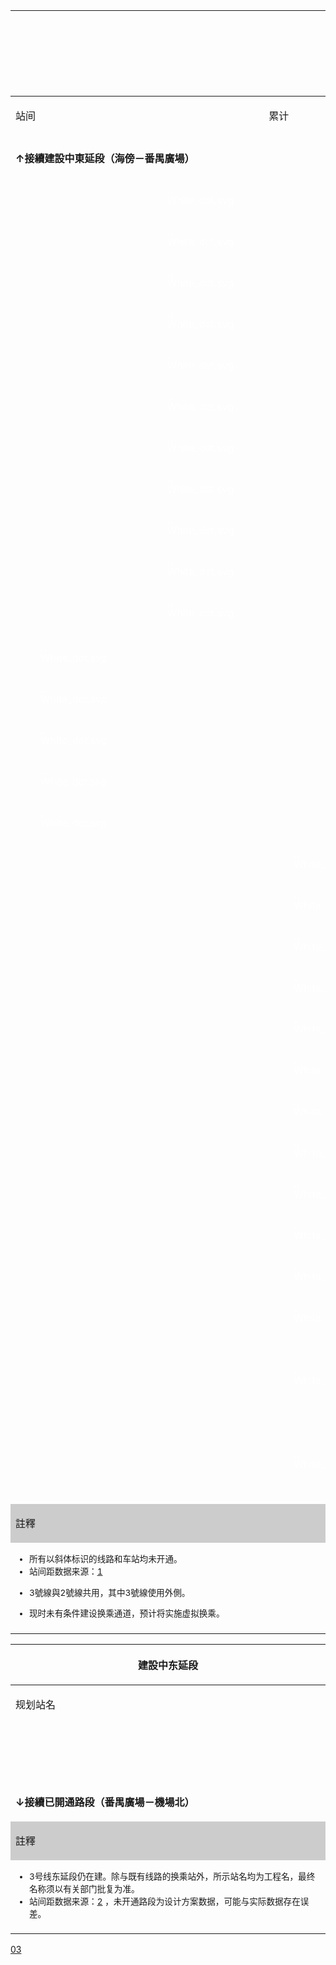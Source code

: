 {| class="wikitable" style="text-align:center;"
! width=24 colspan="3" rowspan="2"|
! rowspan="2"|車站編號
! colspan="2" rowspan="2" | 站名及配色
! colspan="4" |里程<small>（公里）</small>
! rowspan="2"|换乘路线
! rowspan="2"|所在地{{ref label|1|1|1}}
! rowspan="2"|啟用時間
! rowspan="2"|车站形式
|-
! colspan="2" |站间
! colspan="2" |累计
|-
! colspan="14" style="background:{{廣州地鐵標誌色|3}};" |{{white|3號線}}
|-
! colspan="14" | '''↑接續建設中東延段（海傍－番禺廣場）'''
|-
| style="border: 0px;" |
| style="border: 0px;background:{{廣州地鐵標誌色|3}};color:white;" | [[File:White_dot.svg|8px]]
| style="border: 0px;" |
! {{广州地铁车站编号|3|01}}
| style="background:#00A5B5;" width="2" |
! {{广州地铁车站链接|番禺广场}}
| colspan="2" | - <!-- 3号线东延段开通后为 2.4 -->
| colspan="2" | '''0.0''' <!-- 3号线东延段开通后为 '''9.4''' ，下同-->
| align=left | {{广州地铁路线链接|18|S}} {{广州地铁车站编号|18|03}}、{{广州地铁路线链接|22|S}} {{广州地铁车站编号|22|01}}
| rowspan="5" | [[番禺区]]
| rowspan="7" | 2006年12月30日
| rowspan="10" | 地下[[島式站台]]
|-
| style="border: 0px;" |
| style="border: 0px;background:{{廣州地鐵標誌色|3}};color:white;" | [[File:White_dot.svg|8px]]
| style="border: 0px;" |
! {{广州地铁车站编号|3|02}}
| style="background:#D8C722;" |
! {{广州地铁车站链接|市桥}}
| colspan="2" | 3.7
| colspan="2" | '''3.7'''
| align=left |
|- 
| style="border: 0px;" |
| style="border: 0px;background:{{廣州地鐵標誌色|3}};color:white;" | [[File:White_dot.svg|8px]]
| style="border: 0px;" |
! {{广州地铁车站编号|3|03}}
| style="background:#009ABE;" |
! {{广州地铁车站链接|汉溪长隆}}
| colspan="2" | 6.2
| colspan="2" | '''9.9'''
| align=left | {{广州地铁路线链接|7|S}} {{广州地铁车站编号|7|05}}<br/>{{rint|cn|prdir}} ''[[广州长隆站]]：[[佛莞城際鐵路|广惠城際鐵路]]''
|-
| style="border: 0px;" |
| style="border: 0px;background:{{廣州地鐵標誌色|3}};color:white;" | [[File:White_dot.svg|8px]]
| style="border: 0px;" | 
! {{广州地铁车站编号|3|04}}
| style="background:#696D9F;" |
! {{广州地铁车站链接|大石}}
| colspan="2" | 3.1
| colspan="2" | '''13.0'''
| align=left | {{rint|cn|prdir}} ''大石站：[[广佛环线]]''
|- 
| style="border: 0px;" |
| style="border: 0px;background:{{廣州地鐵標誌色|3}};color:white;" | [[File:White_dot.svg|8px]]
| style="border: 0px;" |
! {{广州地铁车站编号|3|05}}
| style="background:#B86B78;" |
! {{广州地铁车站链接|厦滘}}
| colspan="2" | 2.2
| colspan="2" | '''15.2'''
| align=left | 
|- 
| style="border: 0px;" |
| style="border: 0px;background:{{廣州地鐵標誌色|3}};color:white;" | [[File:White_dot.svg|8px]]
| style="border: 0px;" |
! {{广州地铁车站编号|3|06}}
| style="background:#ECE813;" |
! {{广州地铁车站链接|沥滘}}
| colspan="2" | 1.8
| colspan="2" | '''17.0'''
| align=left | {{广州地铁路线链接|GF|S}} {{广州地铁车站编号|GF|25}}
| rowspan="4" | [[海珠區]]
|- 
| style="border: 0px;" |
| style="border: 0px;background:{{廣州地鐵標誌色|3}};color:white;" | [[File:White_dot.svg|8px]]
| style="border: 0px;" |
! {{广州地铁车站编号|3|07}}
| style="background:#CEA1DC;" |
! {{广州地铁车站链接|大塘}}
| colspan="2" | 2.6
| colspan="2" | '''19.6'''
| align=left |''{{广州地铁路线链接|11|S}}''
|- 
| style="border: 0px;" |
| style="border: 0px;background:{{廣州地鐵標誌色|3}};color:white;" | [[File:White_dot.svg|8px]]
| style="border: 0px;" |
! {{广州地铁车站编号|3|08}}
| style="background:#00953A;" |
! {{广州地铁车站链接|客村}}
| colspan="2" | 2.1
| colspan="2" | '''21.7'''
| align=left | {{广州地铁路线链接|8|S}} {{广州地铁车站编号|8|23}}
| rowspan="5" | 2005年12月26日
|-
| style="border: 0px;" |
| style="border: 0px;background:{{廣州地鐵標誌色|3}};color:white;" | [[File:White_dot.svg|8px]]
| style="border: 0px;" |
! {{广州地铁车站编号|3|09}}
| style="background:#DEC7B6;" |
! {{广州地铁车站链接|广州塔}}
| colspan="2" | 1.2
| colspan="2" | '''22.9'''
| align=left | {{广州地铁路线链接|APM|S}} {{广州地铁车站编号|APM|01}}<br />{{广州地铁路线链接|THZ1|S}} [[广州塔站 (有轨电车)|{{广州地铁车站编号|THZ1|01}}]]<br />''[[岭南广场站]]{{ref label|3|虚拟|虚拟}}：{{广州地铁路线链接|12|S}}''
|-
| style="border: 0px;" |
| style="border: 0px;background:{{廣州地鐵標誌色|3}};color:white;" | [[File:White_dot.svg|8px]]
| style="border: 0px;" |
! {{广州地铁车站编号|3|10}}
| style="background:#2b55fc;" |
! {{广州地铁车站链接|珠江新城}}
| colspan="2" | 1.5
| colspan="2" | '''24.4'''
| align=left | {{广州地铁路线链接|5|S}} {{广州地铁车站编号|5|13}}
| rowspan="12" | [[天河区]]
|-
| style="border: 0px;" |
| style="border: 0px;background:{{廣州地鐵標誌色|3}};color:white;" | [[File:White_dot.svg|8px]]
| style="border: 0px;" |
! rowspan=2| {{广州地铁车站编号|3|11}}
| style="background:#FEE01E;" rowspan=2|
! rowspan=2|{{广州地铁车站链接|体育西路}}
| colspan="2" rowspan=2| 1.3
| colspan="2" rowspan=2| '''25.7'''
| align=left rowspan=2| {{广州地铁路线链接|1|S}} {{广州地铁车站编号|1|14}}<br>''[[天河路站 (廣州)|天河路站]]：{{广州地铁路线链接|10|S}}''<br>''[[花城广场北站]]{{ref label|3|虚拟|虚拟}}：{{广州地铁路线链接|13|S}}''
| rowspan=2| 地下[[双島式站台]]
|-
| style="border: 0px;background:{{廣州地鐵標誌色|3}};color:white;" |
| style="border: 0px;background:{{廣州地鐵標誌色|3}};color:white;" |
| style="border: 0px;background:{{廣州地鐵標誌色|3}};color:white;" |
|-
| style="border: 0px;background:{{廣州地鐵標誌色|3}};color:white;" | [[File:White_dot.svg|8px]]
| style="border: 0px;" |
| style="border: 0px;background:{{廣州地鐵標誌色|3}};color:white;" | 
! {{广州地铁车站编号|3|12}}
| style="background:#CF0A2C;" |
! {{广州地铁车站链接|石牌桥}}
| 1.6
| <nowiki>|</nowiki>
| '''27.3'''
| <nowiki>|</nowiki>
| align=left |
| rowspan="5" | 2006年12月30日
| rowspan="4" | 地下[[島式站台]]
|-
| style="border: 0px;background:{{廣州地鐵標誌色|3}};color:white;" | [[File:White_dot.svg|8px]]
| style="border: 0px;" |
| style="border: 0px;background:{{廣州地鐵標誌色|3}};color:white;" | 
! {{广州地铁车站编号|3|13}}
| style="background:#3BD42E;" |
! {{广州地铁车站链接|岗顶}}
| 0.8
| <nowiki>|</nowiki>
| '''28.1'''
| <nowiki>|</nowiki>
| align=left |
|-
| style="border: 0px;background:{{廣州地鐵標誌色|3}};color:white;" | [[File:White_dot.svg|8px]]
| style="border: 0px;" |
| style="border: 0px;background:{{廣州地鐵標誌色|3}};color:white;" | 
! {{广州地铁车站编号|3|14}}
| style="background:#ECDE97;" |
! {{广州地铁车站链接|华师}}
| 0.9
| <nowiki>|</nowiki>
| '''29.0'''
| <nowiki>|</nowiki>
| align=left | ''{{广州地铁路线标志|11|S}}''
|-
| style="border: 0px;background:{{廣州地鐵標誌色|3}};color:white;" | [[File:White_dot.svg|8px]]
| style="border: 0px;" |
| style="border: 0px;background:{{廣州地鐵標誌色|3}};color:white;" | 
! {{广州地铁车站编号|3|15}}
| style="background:#BC83C9;" |
! {{广州地铁车站链接|五山}}
| 1.6
| <nowiki>|</nowiki>
| '''30.6'''
| <nowiki>|</nowiki>
| align=left |
|-
| style="border: 0px;background:{{廣州地鐵標誌色|3}};color:white;" | [[File:White_dot.svg|8px]]
| style="border: 0px;" |
| style="border: 0px;background:{{廣州地鐵標誌色|3}};color:white;" | 
! {{广州地铁车站编号|3|16}}
| style="background:#F38A00;" |
! {{广州地铁车站链接|天河客运站}}
| 2.4
| <nowiki>|</nowiki>
| '''33.0'''
| <nowiki>|</nowiki>
| align=left | {{广州地铁路线链接|6|S}} {{广州地铁车站编号|6|21}}
| | 地下[[側式站台]]
|-
| style="border: 0px;" |
| style="border: 0px;" |
| style="border: 0px;background:{{廣州地鐵標誌色|3}};color:white;" | [[File:White_dot.svg|8px]]
! {{广州地铁车站编号|3|17}}
| style="background:#FF6B0B;" |
! {{广州地铁车站链接|林和西}}
| rowspan="14"|
| 1.2
| rowspan="14"|
| '''26.9'''
| align=left | {{广州地铁路线标志|APM|S}} {{广州地铁车站编号|APM|09}}
| rowspan="2" | 2005年12月26日
| | 地下[[島式站台]]
|-
| style="border: 0px;" |
| style="border: 0px;" |
| style="border: 0px;background:{{廣州地鐵標誌色|3}};color:white;" | [[File:White_dot.svg|8px]]
! {{广州地铁车站编号|3|18}}
| style="background:#FFFFFF;" |
! {{广州地铁车站链接|广州东站}}
| 1.1
| '''28.0'''
| align=left | {{广州地铁路线标志|1|S}} {{广州地铁车站编号|1|16}} 、''{{广州地铁路线标志|11|S}}''、''{{广州地铁路线标志|18|S}}''<br />{{rint|cn|rail}} [[广州东站]]：[[广深铁路]]
| | 地下[[分离式島式站台]]
|-
| style="border: 0px;" |
| style="border: 0px;" |
| style="border: 0px;background:{{廣州地鐵標誌色|3}};color:white;" | [[File:White_dot.svg|8px]]
! {{广州地铁车站编号|3|19}}
| style="background:#FF4611;" |
! {{广州地铁车站链接|燕塘}}
| 1.0
| '''29.0'''
| align=left | {{广州地铁路线标志|6|S}} {{广州地铁车站编号|6|20}}
| rowspan="9" | 2010年10月30日
| | 地下局部[[分离式島式站台]]
|-
| style="border: 0px;" |
| style="border: 0px;" |
| style="border: 0px;background:{{廣州地鐵標誌色|3}};color:white;" | [[File:White_dot.svg|8px]]
! {{广州地铁车站编号|3|20}}
| style="background:#93B6BB;" |
! {{广州地铁车站链接|梅花园}}
| 1.9
| '''30.9'''
| align=left |
| rowspan="5" | 地下[[島式站台]]
|-
| style="border: 0px;" |
| style="border: 0px;" |
| style="border: 0px;background:{{廣州地鐵標誌色|3}};color:white;" | [[File:White_dot.svg|8px]]
! {{广州地铁车站编号|3|21}}
| style="background:#82BC00;" |
! {{nowrap|{{广州地铁车站链接|京溪南方医院}}}}
| 1.3
| '''32.2'''
| align=left |
| rowspan="8" | [[白云区 (广州市)|白云区]]
|-
| style="border: 0px;" |
| style="border: 0px;" |
| style="border: 0px;background:{{廣州地鐵標誌色|3}};color:white;" | [[File:White_dot.svg|8px]]
! {{广州地铁车站编号|3|22}}
| style="background:#D7A284;" |
! {{广州地铁车站链接|同和}}
| 1.4
| '''33.6'''
| align=left |
|-
| style="border: 0px;" |
| style="border: 0px;" |
| style="border: 0px;background:{{廣州地鐵標誌色|3}};color:white;" | [[File:White_dot.svg|8px]]
! {{广州地铁车站编号|3|23}}
| style="background:#4B9461;" |
! {{广州地铁车站链接|永泰}}
| 3.4
| '''37.0'''
| align=left |
|-
| style="border: 0px;" |
| style="border: 0px;" |
| style="border: 0px;background:{{廣州地鐵標誌色|3}};color:white;" | [[File:White_dot.svg|8px]]
! {{广州地铁车站编号|3|24}}
| style="background:#A0ACAA;" |
! {{广州地铁车站链接|白云大道北}}
| 0.9
| '''37.9'''
| align=left |
|-
| style="border: 0px;" |
| style="border: 0px;" |
| style="border: 0px;background:{{廣州地鐵標誌色|3}};color:white;" | [[File:White_dot.svg|8px]]
! {{广州地铁车站编号|3|25}}
| style="background:#E24301;" |
! {{广州地铁车站链接|嘉禾望岗}}
| 2.1
| '''40.0'''
| align=left | {{广州地铁路线链接|2|S}} {{广州地铁车站编号|2|24}} 、{{广州地铁路线链接|14|S}} {{广州地铁车站编号|14|01}}
| | 地下[[双岛式站台]]{{ref label|2|L2|L2}}
|-
| style="border: 0px;" |
| style="border: 0px;" |
| style="border: 0px;background:{{廣州地鐵標誌色|3}};color:white;" | [[File:White_dot.svg|8px]]
! {{广州地铁车站编号|3|26}}
| style="background:#407CC9;" |
! {{广州地铁车站链接|龙归}}
| 6.3
| '''46.3'''
| align=left |
| rowspan="3" | 地下[[岛式站台]]
|-
| style="border: 0px;" |
| style="border: 0px;" |
| style="border: 0px;background:{{廣州地鐵標誌色|3}};color:white;" | [[File:White_dot.svg|8px]]
! {{广州地铁车站编号|3|27}}
| style="background:#F98D29;" |
! {{广州地铁车站链接|人和}}
| 5.4
| '''51.7'''
| align=left |''{{广州地铁路线标志|22|S}}''
|-
| style="border: 0px;" |
| style="border: 0px;" |
| style="border: 0px;background:{{廣州地鐵標誌色|3}};color:white;" | [[File:White_dot.svg|8px]]
! {{广州地铁车站编号|3|28}}
| style="background:#CF0A2C;" |
! {{广州地铁车站链接|高增}}
| 2.4
| '''54.1'''
| align=left | {{广州地铁路线链接|9|S}} {{广州地铁车站编号|9|11}}
| | 2017年12月28日
|-
| style="border: 0px;" |
| style="border: 0px;" |
| style="border: 0px;background:{{廣州地鐵標誌色|3}};color:white;" | [[File:White_dot.svg|8px]]
! {{广州地铁车站编号|3|29}}
| style="background:#FFFFFF;" |
! {{广州地铁车站链接|机场南}}<br><small>（1号航站楼）</small>
| 3.5
| '''57.6'''
| align=left |''{{广州地铁路线标志|22|S}}''<br>{{rint|cn|prdir}} ''白云机场南站：廣佛環線、[[穗深城際鐵路|新白广城際鐵路]]''
| rowspan="2" | [[花都区]]
| | 2010年10月30日
| rowspan="2" | 地下[[侧式站台]]
|-
| style="border: 0px;" |
| style="border: 0px;" |
| style="border: 0px;background:{{廣州地鐵標誌色|3}};color:white;" | [[File:White_dot.svg|8px]]
! {{广州地铁车站编号|3|30}}
|style="background:#407CC9;"|
! {{广州地铁车站链接|机场北}}<br><small>（2号航站楼）</small>
| 1.2
| '''58.8'''
| align=left | ''{{广州地铁路线标志|22|S}}''<br>{{rint|cn|prdir}} [[白云机场北站]]：[[广佛环线|广州东环城际鐵路]]
| | 2018年4月26日
|-
! colspan="14" style="background:#CCCCCC;" |註釋
|-
| colspan="14" style="font-size:85%; text-align:left;" |
* 所有以斜体标识的线路和车站均未开通。
* 站间距数据来源：[http://www.gzebpubservice.cn/fjzbgg/257948.htm]<!-- 用户需求书.rar/上册-用户需求书/附册/附册十二：站台门系统/广州市轨道交通十三五新线站台门系统采购（包安装）用户需求书.doc -->
* {{note label|1|L2|L2}}3號線與2號線共用，其中3號線使用外側。
* {{note label|2|虚拟|虚拟}}现时未有条件建设换乘通道，预计将实施虚拟换乘。
|-
| colspan="14" style="font-size:85%;" | <div style="text-align: right;">{{Tnavbar|广州地铁3号线车站列表|mini=1}}</div>
|}
{| class="wikitable mw-collapsible mw-collapsed" style="text-align:center;"
! colspan="7" | '''建設中东延段'''
|-
! rowspan="2"|规划站名
! colspan="2"|里程<small>（公里）</small>
! rowspan="2"|换乘路线
! rowspan="2"|所在地
! rowspan="2"|啟用時間
! rowspan="2"|车站形式
|-
! 站间
! 累计
|-
! colspan="7" style="background:{{廣州地鐵標誌色|3}};" |{{white|3號線東延段}}
|- 
! ''{{广州地铁车站链接|海傍}}''
| -
| '''0.0'''
| align=left | {{广州地铁路线链接|4|S}} {{广州地铁车站编号|4|14}}
| rowspan=4| [[番禺区]]
| rowspan=4| 预计2023年
| rowspan=2| 地下[[島式站台]]
|-
! ''{{广州地铁车站链接|金光大道}}''
| 2.0
| '''2.0'''
| align=left | 
|-
! ''{{广州地铁车站链接|广州新城西}}''
| 1.9
| '''3.9'''
| align=left | 
| 地下[[双岛式站台]]
|-
! ''{{广州地铁车站链接|番禺客运站}}''
| 3.1
| '''7.0'''
| align=left | 
| 地下[[島式站台]]
|-
! colspan="7" | '''↓接續已開通路段（番禺廣場－機場北）'''
|-
! colspan="7" style="background:#CCCCCC;" |註釋
|-
| colspan="7" style="font-size:85%; text-align:left;" |
* 3号线东延段仍在建。除与既有线路的换乘站外，所示站名均为工程名，最终名称须以有关部门批复为准。
* 站间距数据来源：[http://www.gzebpubservice.cn/fjzbgg/257948.htm]<!-- 用户需求书.rar/上册-用户需求书/附册/附册十二：站台门系统/广州市轨道交通十三五新线站台门系统采购（包安装）用户需求书.doc -->，未开通路段为设计方案数据，可能与实际数据存在误差。
|-
| colspan="7" style="font-size:85%;" | <div style="text-align: right;">{{Tnavbar|广州地铁3号线车站列表|mini=1}}</div>
|}<noinclude>[[Category:广州地铁车站列表模板|03]]</noinclude>
